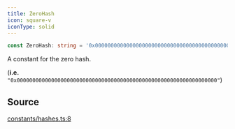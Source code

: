 ```yaml
---
title: ZeroHash
icon: square-v
iconType: solid
---
```


```ts
const ZeroHash: string = '0x0000000000000000000000000000000000000000000000000000000000000000';
```

A constant for the zero hash.

(**i.e.** `"0x0000000000000000000000000000000000000000000000000000000000000000"`)

## Source

[constants/hashes.ts:8](https://github.com/dominant-strategies/quais.js/blob/34dd1c3fe474205b813976f3c7b5590c86d3fcd2/src/constants/hashes.ts#L8)
